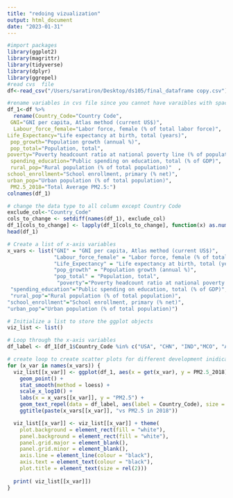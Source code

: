 ```yaml
---
title: "redoing vizualization"
output: html_document
date: "2023-01-31"
---
```

```r
#import packages 
library(ggplot2)
library(magrittr)
library(tidyverse)
library(dplyr)
library(ggrepel)
#read cvs  file 
df<-read_csv("/Users/saratiron/Desktop/ds105/final_dataframe copy.csv")

#rename variables in cvs file since you cannot have varaibles with spaces 
df_1<-df %>%
  rename(Country_Code="Country Code",                                                   
 GNI="GNI per capita, Atlas method (current US$)",                        
  Labour_force_female="Labor force, female (% of total labor force)",                      
Life_Expectancy="Life expectancy at birth, total (years)",                           
 pop_growth="Population growth (annual %)",                                      
 pop_total="Population, total",                                                 
poverty="Poverty headcount ratio at national poverty line (% of population)",
 spending_education="Public spending on education, total (% of GDP)",                    
 rural_pop="Rural population (% of total population)"  ,                        
school_enrollment="School enrollment, primary (% net)",                                
urban_pop="Urban population (% of total population)",                          
 PM2.5_2018="Total Average PM2.5:")
colnames(df_1)

# change the data type to all column except Country Code 
exclude_col<-"Country_Code"
cols_to_change <- setdiff(names(df_1), exclude_col)
df_1[cols_to_change] <- lapply(df_1[cols_to_change], function(x) as.numeric(as.character(x)))
head(df_1)

# Create a list of x-axis variables
x_vars <- list("GNI" = "GNI per capita, Atlas method (current US$)",
               "Labour_force_female" = "Labor force, female (% of total labor force)",
               "Life_Expectancy" = "Life expectancy at birth, total (years)",
               "pop_growth" = "Population growth (annual %)",
               "pop_total" = "Population, total",
                "poverty"="Poverty headcount ratio at national poverty line (% of population)",
 "spending_education"="Public spending on education, total (% of GDP)",                    
 "rural_pop"="Rural population (% of total population)",                        
"school_enrollment"="School enrollment, primary (% net)",                                
"urban_pop"="Urban population (% of total population)")

# Initialize a list to store the ggplot objects
viz_list <- list()

# Loop through the x-axis variables
df_label <- df_1[df_1$Country_Code %in% c("USA", "CHN", "IND","MCO", "AND","RUS", "BRA","POL"),]

# create loop to create scatter plots for different development inidicators and PM2.5 data 
for (x_var in names(x_vars)) {
  viz_list[[x_var]] <- ggplot(df_1, aes(x = get(x_var), y = PM2.5_2018)) +
    geom_point() +
    stat_smooth(method = loess) +
    scale_x_log10() +
    labs(x = x_vars[[x_var]], y = "PM2.5") +
    geom_text_repel(data = df_label, aes(label = Country_Code), size = 2)  +
    ggtitle(paste(x_vars[[x_var]], "vs PM2.5 in 2018"))

  viz_list[[x_var]] <- viz_list[[x_var]] + theme(
    plot.background = element_rect(fill = "white"),
    panel.background = element_rect(fill = "white"),
    panel.grid.major = element_blank(),
    panel.grid.minor = element_blank(),
    axis.line = element_line(colour = "black"),
    axis.text = element_text(colour = "black"),
    plot.title = element_text(size = rel(2)))
 
  print( viz_list[[x_var]])
}











```





